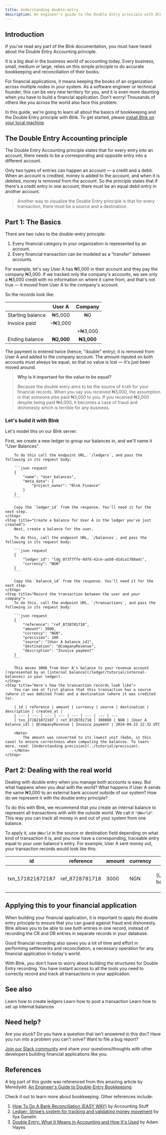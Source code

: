 ```yaml
---
title: Understanding double-entry
description: An engineer's guide to the Double Entry principle with Blnk.
---
```


## Introduction

If you've read any part of the Blnk documentation, you must have heard about the Double Entry Accounting principle. 

It is a big deal in the business world of accounting today. Every business, small, medium or large, relies on this simple principle to do accurate bookkeeping and reconciliation of their books.

For financial applications, it means keeping the books of an organization across multiple nodes in your system. As a software engineer or technical founder, this can be very new territory for you, and it is even more daunting when you have to build a financial application. Don't worry! Thousands of others like you across the world also face this problem. 

In this guide, we're going to learn all about the basics of bookkeeping and the Double Entry principle with Blnk. To get started, please [install Blnk on your local machine](/intro/run-blnk-server).

## The Double Entry Accounting principle

The Double Entry Accounting principle states that for every entry into an account, there needs to be a corresponding and opposite entry into a different account.

Only two types of entries can happen an account — a credit and a debit. When an account is credited, money is added to the account, and when it is debited, money is removed from the account. So the principle states that if there's a credit entry in one account, there must be an equal debit entry in another account. 

>Another way to visualize the Double Entry principle is that for every transaction, there must be a source and a destination. 

## Part 1: The Basics 

There are two rules to the double-entry principle:

1. Every financial category in your organization is represented by an account.
2. Every financial transaction can be modeled as a "transfer" between accounts.

For example, let's say User A has ₦5,000 in their account and they pay the company ₦3,000. If we tracked only the company's accounts, we see only a ₦3,000 credit with no information on where it came from, and that's not true — it moved from User A to the company's account. 

So the records look like:

| | User A | Company
| --- | :---: | :---:
| Starting balance | ₦5,000 | ₦0
| Invoice paid | –₦3,000 | 
| | | +₦3,000
| Ending balance | **₦2,000** | **₦3,000**

The payment is entered twice (hence, "double" entry); it is removed from User A and added to the company account. The amount inputed on both accounts must always be equal, so that no value is lost — it's just been moved around.

>**Why is it important for the value to be equal?**
>
>Because the double entry aims to be the source of truth for your financial records. When you say you received ₦3,000, the assumption is that someone else paid ₦3,000 to you. If you received ₦3,000 despite being paid ₦4,000, it becomes a case of fraud and dishonesty which is terrible for any business.

### Let's build it with Blnk

Let's model this on our Blnk server.

<Steps>
    <Step title="Create a new ledger">
        First, we create a new ledger to group our balances in, and we'll name it "User Balances". 
        
        To do this call the endpoint URL, `/ledgers`, and pass the following in its request body:

        ```json request
        {
            "name": "User balances",
            "meta_data": {
                "project_owner": "Blnk Finance"
            }
        }
        ```

        Copy the `ledger_id` from the response. You'll need it for the next step.
    </Step>
    <Step title="Create a balance for User A in the ledger you've just created">
        Next, create a balance for the user. 

        To do this, call the endpoint URL, `/balances`, and pass the following in its request body:

        ```json request
        {
            "ledger_id": "ldg_073f7ffe-9dfd-42ce-aa50-d1dca1788adc",
            "currency": "NGN"
        }
        ```

        Copy the `balance_id` from the response. You'll need it for the next step.
    </Step>
    <Step title="Record the transaction between the user and your company">
        To do this, call the endpoint URL, `/transactions`, and pass the following in its request body:

        ```json request
        {
            "reference": "ref_8728781718",
            "amount": 3000,
            "currency": "NGN",
            "precision": 100
            "source": "[User A balance_id]",
            "destination": "@CompanyRevenue",
            "description": "Invoice payment" 
        }
        ```

        This moves 3000 from User A's balance to your revenue account (represented by an [internal balance](/ledger/tutorial/internal-balances) in your ledger).
    </Step>
    <Step title="Here's how the transaction records look like">
        You can see at first glance that this transaction has a source (where it was debited from) and a destination (where it was credited to).

        | id | reference | amount | currency | source | destination | description | created_at |
        | --- | --- | --- | --- | --- | --- | --- | --- 
        | txn_171821872187 | ref_8728781718 | 300000 | NGN | [User A balance_id] | @CompanyRevenue | Invoice payment | 2024-04-23 12:32 UTC

        <Note>
            The amount was converted to its lowest unit (kobo, in this case) to ensure correctness when computing the balances. To learn more, read: [Understanding precision](../tutorial/precision).
        </Note>
    </Step>
</Steps>

## Part 2: Dealing with the real world

Dealing with double entry when you manage both accounts is easy. But what happens when you deal with the world? What happens if User A sends the same ₦3,000 to an external bank account outside of our system? How do we represent it with the double entry principle?

To do this with Blnk, we recommend that you create an internal balance to represent all transactions with with the outside world. We call it `"@World"`. This way you can track all money in and out of your system from one balance. 

To apply it, use `@World` in the source or destination field depending on what kind of transaction it is, and you now have a corresponding, traceable entry equal to your user balance's entry. For example, User A sent money out, your transaction records would look like this:

| id | reference | amount | currency | source | destination | description | created_at |
| --- | --- | --- | --- | --- | --- | --- | --- 
| txn_171821872187 | ref_8728781718 | 3000 | NGN | [User A balance_id] | @World | Invoice payment | 2024-04-23 12:32 UTC

## Applying this to your financial application

When building your financial application, it is important to apply the double entry principle to ensure that you can guard against fraud and dishonesty. Blnk allows you to be able to see both entries in one record, instead of recording the CR and DR entries in separate records in your database.

Good financial recording also saves you a lot of time and effort in performing settlements and reconciliation, a necessary operation for any financial application in today's world.

With Blnk, you don't have to worry about building the structures for Double Entry recording. You have instant access to all the tools you need to correctly record and track all transactions in your application. 

## See also

<CardGroup>
    <Card title="Create a ledger" icon="book-open-cover" href="/ledger/tutorial/create-a-ledger">
        Learn how to create ledgers
    </Card>
    <Card title="Record a transaction" icon="book-open-cover" href="/ledger/tutorial/record-a-transaction">
        Learn how to post a transaction
    </Card>
    <Card title="Setting up internal balances" icon="book-open-cover" href="/ledger/tutorial/internal-balances">
        Learn how to set up internal balances
    </Card>
</CardGroup>

## Need help?

Are you stuck? Do you have a question that isn't answered in this doc? Have you run into a problem you can't solve? Want to file a bug report?

[Join our Slack community](https://join.slack.com/t/blnk-ledger/shared_invite/zt-2fwdivkvm-zHW4F8lwtVsbIaPg~dyx9w) and share your questions/thoughts with other developers building financial applications like you.

## References

A big part of this guide was referenced from this amazing article by Meredydd: [An Engineer's Guide to Double-Entry Bookkeeping](https://anvil.works/blog/double-entry-accounting-for-engineers). 

Check it out to learn more about bookkeeping. Other references include:

1. [How To Do A Bank Reconciliation (EASY WAY)](https://www.youtube.com/watch?v=zhmO3DM3YiY) by Accounting Stuff
2. [Ledger: Stripe’s system for tracking and validating money movement](https://stripe.com/blog/ledger-stripe-system-for-tracking-and-validating-money-movement) by Ilya Ganelin
3. [Double Entry: What It Means in Accounting and How It's Used](https://www.investopedia.com/terms/d/double-entry.asp) by Adam Hayes